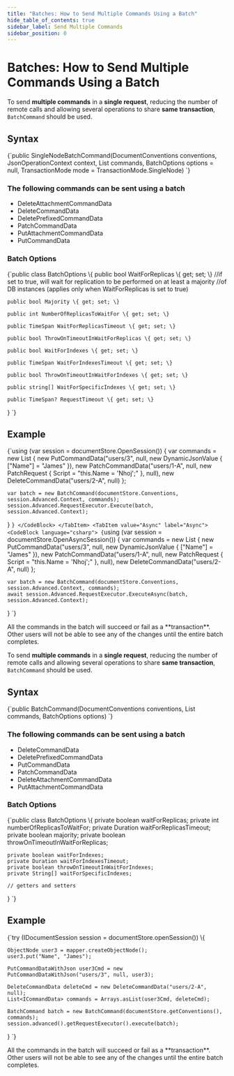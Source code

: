 ---
title: "Batches: How to Send Multiple Commands Using a Batch"
hide_table_of_contents: true
sidebar_label: Send Multiple Commands
sidebar_position: 0
---




# Batches: How to Send Multiple Commands Using a Batch
<LanguageSwitcher supportedLanguages={supportedLanguages} />
<LanguageContent language="csharp">


To send **multiple commands** in a **single request**, reducing the number of remote calls and allowing several operations to share **same transaction**, `BatchCommand` should be used.

## Syntax

<TabItem value="batch_1" label="batch_1">
<CodeBlock language="csharp">
{`public SingleNodeBatchCommand(DocumentConventions conventions, JsonOperationContext context, 
    List<ICommandData> commands, BatchOptions options = null, 
    TransactionMode mode = TransactionMode.SingleNode)
`}
</CodeBlock>
</TabItem>

### The following commands can be sent using a batch

* DeleteAttachmentCommandData
* DeleteCommandData
* DeletePrefixedCommandData
* PatchCommandData
* PutAttachmentCommandData
* PutCommandData

### Batch Options

<TabItem value="batch_2" label="batch_2">
<CodeBlock language="csharp">
{`public class BatchOptions
\{
    public bool WaitForReplicas \{ get; set; \}
    //if set to true, will wait for replication to be performed on at least a majority
    //of DB instances (applies only when WaitForReplicas is set to true)

    public bool Majority \{ get; set; \}

    public int NumberOfReplicasToWaitFor \{ get; set; \}

    public TimeSpan WaitForReplicasTimeout \{ get; set; \}

    public bool ThrowOnTimeoutInWaitForReplicas \{ get; set; \}

    public bool WaitForIndexes \{ get; set; \}

    public TimeSpan WaitForIndexesTimeout \{ get; set; \}

    public bool ThrowOnTimeoutInWaitForIndexes \{ get; set; \}

    public string[] WaitForSpecificIndexes \{ get; set; \}

    public TimeSpan? RequestTimeout \{ get; set; \}
\}
`}
</CodeBlock>
</TabItem>


## Example


<Tabs groupId='languageSyntax'>
<TabItem value="Sync" label="Sync">
<CodeBlock language="csharp">
{`using (var session = documentStore.OpenSession())
{
    var commands = new List<ICommandData>
    {
        new PutCommandData("users/3", null, new DynamicJsonValue
        {
            ["Name"] = "James"
        }),
        new PatchCommandData("users/1-A", null, new PatchRequest
        {
            Script = "this.Name = 'Nhoj';"
        }, null),
        new DeleteCommandData("users/2-A", null)
    };

    var batch = new BatchCommand(documentStore.Conventions, session.Advanced.Context, commands);
    session.Advanced.RequestExecutor.Execute(batch, session.Advanced.Context);
}
`}
</CodeBlock>
</TabItem>
<TabItem value="Async" label="Async">
<CodeBlock language="csharp">
{`using (var session = documentStore.OpenAsyncSession())
{
    var commands = new List<ICommandData>
    {
        new PutCommandData("users/3", null, new DynamicJsonValue
        {
            ["Name"] = "James"
        }),
        new PatchCommandData("users/1-A", null, new PatchRequest
        {
            Script = "this.Name = 'Nhoj';"
        }, null),
        new DeleteCommandData("users/2-A", null)
    };

    var batch = new BatchCommand(documentStore.Conventions, session.Advanced.Context, commands);
    await session.Advanced.RequestExecutor.ExecuteAsync(batch, session.Advanced.Context);
}
`}
</CodeBlock>
</TabItem>
</Tabs>


<Admonition type="note" title="">
All the commands in the batch will succeed or fail as a **transaction**. Other users will not be able to see any of the changes until the entire batch completes.
</Admonition>


</LanguageContent>
<LanguageContent language="java">


To send **multiple commands** in a **single request**, reducing the number of remote calls and allowing several operations to share **same transaction**, `BatchCommand` should be used.

## Syntax

<TabItem value="batch_1" label="batch_1">
<CodeBlock language="java">
{`public BatchCommand(DocumentConventions conventions, List<ICommandData> commands, BatchOptions options)
`}
</CodeBlock>
</TabItem>

### The following commands can be sent using a batch

* DeleteCommandData
* DeletePrefixedCommandData
* PutCommandData
* PatchCommandData
* DeleteAttachmentCommandData
* PutAttachmentCommandData

### Batch Options

<TabItem value="batch_2" label="batch_2">
<CodeBlock language="java">
{`public class BatchOptions \{
    private boolean waitForReplicas;
    private int numberOfReplicasToWaitFor;
    private Duration waitForReplicasTimeout;
    private boolean majority;
    private boolean throwOnTimeoutInWaitForReplicas;

    private boolean waitForIndexes;
    private Duration waitForIndexesTimeout;
    private boolean throwOnTimeoutInWaitForIndexes;
    private String[] waitForSpecificIndexes;

    // getters and setters
\}
`}
</CodeBlock>
</TabItem>


## Example

<TabItem value="batch_3" label="batch_3">
<CodeBlock language="java">
{`try (IDocumentSession session = documentStore.openSession()) \{

    ObjectNode user3 = mapper.createObjectNode();
    user3.put("Name", "James");

    PutCommandDataWithJson user3Cmd = new PutCommandDataWithJson("users/3", null, user3);

    DeleteCommandData deleteCmd = new DeleteCommandData("users/2-A", null);
    List<ICommandData> commands = Arrays.asList(user3Cmd, deleteCmd);

    BatchCommand batch = new BatchCommand(documentStore.getConventions(), commands);
    session.advanced().getRequestExecutor().execute(batch);

\}
`}
</CodeBlock>
</TabItem>

<Admonition type="note" title="">
All the commands in the batch will succeed or fail as a **transaction**. Other users will not be able to see any of the changes until the entire batch completes.
</Admonition>


</LanguageContent>

<!---
### Transactions
- [Transaction Support](../../../client-api/faq/transaction-support)

### Commands
- [Put](../../../client-api/commands/documents/put)
- [Delete](../../../client-api/commands/documents/delete)
- [How to Get Document Metadata Only](../../../client-api/commands/documents/how-to/get-document-metadata-only)

### Patching
- [How to Perform Single Document Patch Operations](../../../client-api/operations/patching/single-document)

### Attachments
- [What are Attachments](../../../client-api/session/attachments/what-are-attachments)


-->